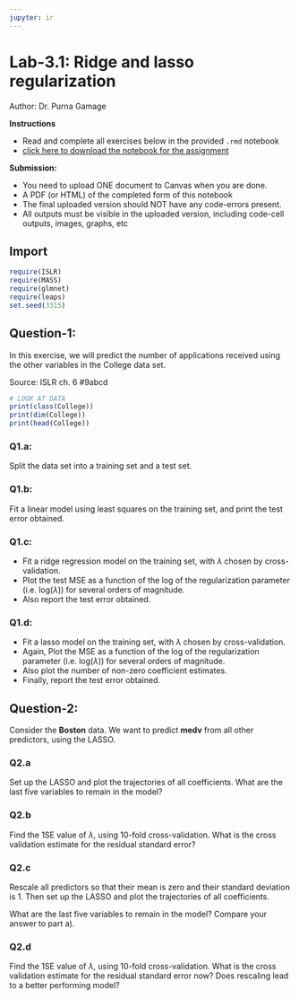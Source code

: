 ```yaml
---
jupyter: ir
---
```


# Lab-3.1: Ridge and lasso regularization
Author: Dr. Purna Gamage

**Instructions**

* Read and complete all exercises below in the provided `.rmd` notebook 
* [click here to download the notebook for the assignment](lab-3.1.rmd.zip)

**Submission:**

* You need to upload ONE document to Canvas when you are done. 
* A PDF (or HTML) of the completed form of this notebook
* The final uploaded version should NOT have any code-errors present. 
* All outputs must be visible in the uploaded version, including code-cell outputs, images, graphs, etc

## Import

```r

require(ISLR)
require(MASS)
require(glmnet)
require(leaps)
set.seed(3315)
```

## Question-1: 

In this exercise, we will predict the number of applications received using the other variables in the College data set.

Source: ISLR ch. 6 #9abcd

```r

# LOOK AT DATA
print(class(College))
print(dim(College))
print(head(College))
```

### Q1.a: 
Split the data set into a training set and a test set.


### Q1.b: 
Fit a linear model using least squares on the training set, and print the test error obtained.


### Q1.c: 
* Fit a ridge regression model on the training set, with $\lambda$ chosen by cross-validation. 
* Plot the test MSE as a function of the log of the regularization parameter (i.e. log($\lambda$)) for several orders of magnitude.
* Also report the test error obtained.


### Q1.d: 
* Fit a lasso model on the training set, with $\lambda$ chosen by cross-validation. 
* Again, Plot the MSE as a function of the log of the regularization parameter (i.e. log($\lambda$)) for several orders of magnitude.
* Also plot the number of non-zero coefficient estimates.
* Finally, report the test error obtained.



## Question-2: 

Consider the __Boston__ data. We want to predict __medv__ from all other predictors, using the LASSO.

### Q2.a
Set up the LASSO and plot the trajectories of all coefficients. What are the last five variables to remain in the model? 


### Q2.b 
Find the 1SE value of $\lambda$, using 10-fold cross-validation. What is the cross validation estimate for the residual standard error? 



### Q2.c 
Rescale all predictors so that their mean is zero and their standard deviation is 1. Then set up the LASSO  and plot the trajectories of all coefficients. 

What are the last five variables to remain in the model? Compare  your answer to part a).



### Q2.d 
Find the 1SE value of $\lambda$, using 10-fold cross-validation. What is the cross validation estimate for the residual standard error now? Does rescaling lead to a better performing model? 



